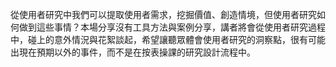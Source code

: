 從使用者研究中我們可以提取使用者需求，挖掘價值、創造情境，但使用者研究如何做到這些事情？本場分享沒有工具方法與案例分享，講者將會從使用者研究過程中，碰上的意外情況與花絮談起，希望讓聽眾體會使用者研究的洞察點，很有可能出現在預期以外的事件，而不是在按表操課的研究設計流程中。
